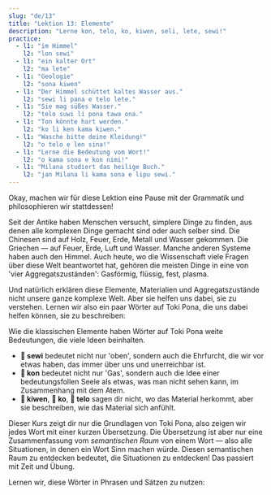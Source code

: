 ```yaml
---
slug: "de/13"
title: "Lektion 13: Elemente"
description: "Lerne kon, telo, ko, kiwen, seli, lete, sewi!"
practice:
  - l1: "im Himmel"
    l2: "lon sewi"
  - l1: "ein kalter Ort"
    l2: "ma lete"
  - l1: "Geologie"
    l2: "sona kiwen"
  - l1: "Der Himmel schüttet kaltes Wasser aus."
    l2: "sewi li pana e telo lete."
  - l1: "Sie mag süßes Wasser."
    l2: "telo suwi li pona tawa ona."
  - l1: "Ton könnte hart werden."
    l2: "ko li ken kama kiwen."
  - l1: "Wasche bitte deine Kleidung!"
    l2: "o telo e len sina!"
  - l1: "Lerne die Bedeutung vom Wort!"
    l2: "o kama sona e kon nimi!"
  - l1: "Milana studiert das heilige Buch."
    l2: "jan Milana li kama sona e lipu sewi."
---
```



Okay, machen wir für diese Lektion eine Pause mit der Grammatik und philosophieren wir stattdessen!

Seit der Antike haben Menschen versucht, simplere Dinge zu finden, aus denen alle komplexen Dinge gemacht sind oder auch selber sind. Die Chinesen sind auf Holz, Feuer, Erde, Metall und Wasser gekommen. Die Griechen — auf Feuer, Erde, Luft und Wasser. Manche anderen Systeme haben auch den Himmel. Auch heute, wo die Wissenschaft viele Fragen über diese Welt beantwortet hat, gehören die meisten Dinge in eine von 'vier Aggregatszuständen': Gasförmig, flüssig, fest, plasma.

Und natürlich erklären diese Elemente, Materialien und Aggregatszustände nicht unsere ganze komplexe Welt. Aber sie helfen uns dabei, sie zu verstehen. Lernen wir also ein paar Wörter auf Toki Pona, die uns dabei helfen können, sie zu beschreiben:

<List>
  <Word sl="kon" m="Luft, Seele, Essenz, Bedeutung" />
  <Word sl="telo" m="Wasser, eine nicht dickflüssige Flüssigkeit" />
  <Word sl="ko" m="etwas weiches festes oder etwas dickflüssiges, wie Sand, Ton, Teig, Kleber" />
  <Word sl="kiwen" m="etwas hartes festes, wie Stein, Holz, Metall" />
  <Word sl="seli" m="Feuer, heiß, brennen" />
  <Word sl="lete" m="kalt" />
  <Word sl="sewi" m="Himmel, oben, heilig" />
</List>

Wie die klassischen Elemente haben Wörter auf Toki Pona weite Bedeutungen, die viele Ideen beinhalten.
* **󱥚 sewi** bedeutet nicht nur 'oben', sondern auch die Ehrfurcht, die wir vor etwas haben, das immer über uns und unerreichbar ist.
* **󱤝 kon** bedeutet nicht nur 'Gas', sondern auch die Idee einer bedeutungsfollen Seele als etwas, was man nicht sehen kann, im Zusammenhang mit dem Atem.
* **󱤛 kiwen**, **󱤜 ko**, **󱥪 telo** sagen dir nicht, wo das Material herkommt, aber sie beschreiben, wie das Material sich anfühlt.

Dieser Kurs zeigt dir nur die Grundlagen von Toki Pona, also zeigen wir jedes Wort mit einer kurzen Übersetzung. Die Übersetzung ist aber nur eine Zusammenfassung vom *semantischen Raum* von einem Wort — also alle Situationen, in denen ein Wort Sinn machen würde. Diesen semantischen Raum zu entdecken bedeutet, die Situationen zu entdecken! Das passiert mit Zeit und Übung.

Lernen wir, diese Wörter in Phrasen und Sätzen zu nutzen:

<List>
  <Word sl="kiwen kasi" m="das Harte an einer Pflanze, Holz" />
  <Word sl="ko lete" m="kalte Flocken, Schnee" />
  <Word sl="kon sewi" m="göttlicher Geist" />
  <Word sl="telo nasa" m="Flüssigkeit, die Betrunkenheit auslöst, Alkohol" />
  <Sentence sl="lete li awen e moku." m="Kälte schützt das Essen." />
  <Sentence sl="seli li moku e kiwen kasi." m="Das Feuer hat das Holz eingenommen." />
  <Sentence sl="telo li kama tan sewi." m="Wasser fällt vom Himmel.<br />(Es regnet.)" />
  <Sentence sl="o kama sona e kon toki!" m="Lerne die Bedeutung der Sprache!" />
</List>

<Practice exercises={frontmatter.practice} client:load />
